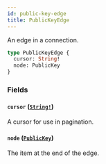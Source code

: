 ```yaml
---
id: public-key-edge
title: PublicKeyEdge
---
```


An edge in a connection.

```graphql
type PublicKeyEdge {
  cursor: String!
  node: PublicKey
}
```

### Fields

#### `cursor` ([`String!`](/docs/api/scalars/string))

A cursor for use in pagination.

#### `node` ([`PublicKey`](/docs/api/objects/public-key))

The item at the end of the edge.
